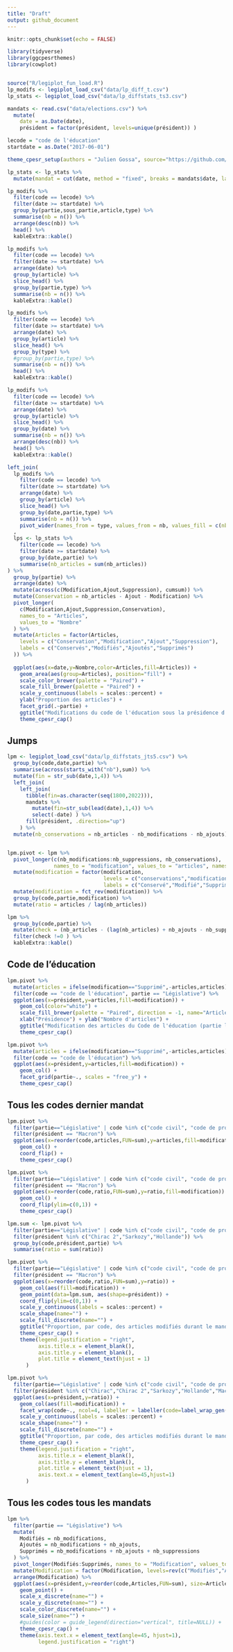 ```yaml
---
title: "Draft"
output: github_document
---
```


```r
knitr::opts_chunk$set(echo = FALSE)

library(tidyverse)
library(ggcpesrthemes)
library(cowplot)


source("R/legiplot_fun_load.R")
lp_modifs <- legiplot_load_csv("data/lp_diff_t.csv")
lp_stats <- legiplot_load_csv("data/lp_diffstats_ts3.csv")

mandats <- read.csv("data/elections.csv") %>% 
  mutate(
    date = as.Date(date),
    président = factor(président, levels=unique(président)) )

lecode = "code de l'éducation"
startdate = as.Date("2017-06-01")

theme_cpesr_setup(authors = "Julien Gossa", source="https://github.com/juliengossa/legiplot")
```

```r
lp_stats <- lp_stats %>%
  mutate(mandat = cut(date, method = "fixed", breaks = mandats$date, labels=head(mandats$président,-1)))
```


```r
lp_modifs %>%
  filter(code == lecode) %>%
  filter(date >= startdate) %>%
  group_by(partie,sous_partie,article,type) %>%
  summarise(nb = n()) %>%
  arrange(desc(nb)) %>%
  head() %>%
  kableExtra::kable()
```


```r
lp_modifs %>%
  filter(code == lecode) %>%
  filter(date >= startdate) %>%
  arrange(date) %>%
  group_by(article) %>%
  slice_head() %>% 
  group_by(partie,type) %>%
  summarise(nb = n()) %>%
  kableExtra::kable()
```


```r
lp_modifs %>%
  filter(code == lecode) %>%
  filter(date >= startdate) %>%
  arrange(date) %>%
  group_by(article) %>%
  slice_head() %>% 
  group_by(type) %>%
  #group_by(partie,type) %>%
  summarise(nb = n()) %>%
  head() %>%
  kableExtra::kable()
```


```r
lp_modifs %>%
  filter(code == lecode) %>%
  filter(date >= startdate) %>%
  arrange(date) %>%
  group_by(article) %>%
  slice_head() %>% 
  group_by(date) %>%
  summarise(nb = n()) %>%
  arrange(desc(nb)) %>%
  head() %>%
  kableExtra::kable() 
```




```r

left_join(
  lp_modifs %>%
    filter(code == lecode) %>%
    filter(date >= startdate) %>%
    arrange(date) %>%
    group_by(article) %>%
    slice_head() %>% 
    group_by(date,partie,type) %>%
    summarise(nb = n()) %>%
    pivot_wider(names_from = type, values_from = nb, values_fill = c(nb=0))
  ,
  lps <- lp_stats %>%
    filter(code == lecode) %>%
    filter(date >= startdate) %>%
    group_by(date,partie) %>%
    summarise(nb_articles = sum(nb_articles)) 
) %>%
  group_by(partie) %>%
  arrange(date) %>%
  mutate(across(c(Modification,Ajout,Suppression), cumsum)) %>%
  mutate(Conservation = nb_articles - Ajout - Modification) %>%
  pivot_longer(
    c(Modification,Ajout,Suppression,Conservation),
    names_to = "Articles",
    values_to = "Nombre"
  ) %>% 
  mutate(Articles = factor(Articles,
    levels = c("Conservation","Modification","Ajout","Suppression"),
    labels = c("Conservés","Modifiés","Ajoutés","Supprimés")
  )) %>% 
  
  ggplot(aes(x=date,y=Nombre,color=Articles,fill=Articles)) +
    geom_area(aes(group=Articles), position="fill") +
    scale_color_brewer(palette = "Paired") +
    scale_fill_brewer(palette = "Paired") +
    scale_y_continuous(labels = scales::percent) +
    ylab("Proportion des articles") +
    facet_grid(.~partie) +
    ggtitle("Modifications du code de l'éducation sous la présidence d'E. Macron") +
    theme_cpesr_cap()

```




## Jumps

```r
lpm <- legiplot_load_csv("data/lp_diffstats_jts5.csv") %>%
  group_by(code,date,partie) %>%
  summarise(across(starts_with("nb"),sum)) %>%
  mutate(fin = str_sub(date,1,4)) %>%
  left_join(
    left_join(
      tibble(fin=as.character(seq(1800,2022))),
      mandats %>% 
        mutate(fin=str_sub(lead(date),1,4)) %>% 
        select(-date) ) %>%
      fill(président, .direction="up")
    ) %>%
  mutate(nb_conservations = nb_articles - nb_modifications - nb_ajouts)


lpm.pivot <- lpm %>%
  pivot_longer(c(nb_modifications:nb_suppressions, nb_conservations),
               names_to = "modification", values_to = "articles", names_prefix = "nb_") %>%
  mutate(modification = factor(modification, 
                               levels = c("conservations","modifications","suppressions","ajouts"),
                               labels = c("Conservé","Modifié","Supprimé","Ajouté"))) %>%
  mutate(modification = fct_rev(modification)) %>%
  group_by(code,partie,modification) %>%
  mutate(ratio = articles / lag(nb_articles))
```

```r
lpm %>%
  group_by(code,partie) %>%
  mutate(check = (nb_articles - (lag(nb_articles) + nb_ajouts - nb_suppressions))) %>%
  filter(check !=0 ) %>% 
  kableExtra::kable()
```


## Code de l'éducation

```r
lpm.pivot %>%
  mutate(articles = ifelse(modification=="Supprimé",-articles,articles)) %>%
  filter(code == "code de l'éducation", partie == "Législative") %>%
  ggplot(aes(x=président,y=articles,fill=modification)) +
    geom_col(color="white") +
    scale_fill_brewer(palette = "Paired", direction = -1, name="Article") +
    xlab("Présidence") + ylab("Nombre d'articles") +
    ggtitle("Modification des articles du Code de l'éducation (partie législative)") +
    theme_cpesr_cap()

```

```r
lpm.pivot %>%
  mutate(articles = ifelse(modification=="Supprimé",-articles,articles)) %>%
  filter(code == "code de l'éducation") %>%
  ggplot(aes(x=président,y=articles,fill=modification)) +
    geom_col() +
    facet_grid(partie~., scales = "free_y") +
    theme_cpesr_cap()

```
 
## Tous les codes dernier mandat

```r
lpm.pivot %>%
  filter(partie=="Législative" | code %in% c("code civil", "code de procédure civile")) %>%
  filter(président == "Macron") %>%
  ggplot(aes(x=reorder(code,articles,FUN=sum),y=articles,fill=modification)) +
    geom_col() +
    coord_flip() +
    theme_cpesr_cap()
```

```r
lpm.pivot %>%
  filter(partie=="Législative" | code %in% c("code civil", "code de procédure civile")) %>%
  filter(président == "Macron") %>%
  ggplot(aes(x=reorder(code,ratio,FUN=sum),y=ratio,fill=modification)) +
    geom_col() +
    coord_flip(ylim=c(0,1)) +
    theme_cpesr_cap()
```

```r
lpm.sum <- lpm.pivot %>%
  filter(partie=="Législative" | code %in% c("code civil", "code de procédure civile")) %>%
  filter(président %in% c("Chirac 2","Sarkozy","Hollande")) %>%
  group_by(code,président,partie) %>%
  summarise(ratio = sum(ratio))

lpm.pivot %>%
  filter(partie=="Législative" | code %in% c("code civil", "code de procédure civile")) %>%
  filter(président == "Macron") %>%
  ggplot(aes(x=reorder(code,ratio,FUN=sum),y=ratio)) +
    geom_col(aes(fill=modification)) +
    geom_point(data=lpm.sum, aes(shape=président)) +
    coord_flip(ylim=c(0,1)) +
    scale_y_continuous(labels = scales::percent) +
    scale_shape(name="") +
    scale_fill_discrete(name="") +
    ggtitle("Proportion, par code, des articles modifiés durant le mandat de M. Macron", subtitle = "Partie législative seulement") +
    theme_cpesr_cap() +
    theme(legend.justification = "right",
          axis.title.x = element_blank(),
          axis.title.y = element_blank(),
          plot.title = element_text(hjust = 1)
      ) 
```


```r
lpm.pivot %>%
  filter(partie=="Législative" | code %in% c("code civil", "code de procédure civile")) %>%
  filter(président %in% c("Chirac","Chirac 2","Sarkozy","Hollande","Macron")) %>%
  ggplot(aes(x=président,y=ratio)) +
    geom_col(aes(fill=modification)) +
    facet_wrap(code~., ncol=4, labeller = labeller(code=label_wrap_gen(34))) +
    scale_y_continuous(labels = scales::percent) +
    scale_shape(name="") +
    scale_fill_discrete(name="") +
    ggtitle("Proportion, par code, des articles modifiés durant le mandat de M. Macron", subtitle = "Partie législative seulement") +
    theme_cpesr_cap() +
    theme(legend.justification = "right",
          axis.title.x = element_blank(),
          axis.title.y = element_blank(),
          plot.title = element_text(hjust = 1),
          axis.text.x = element_text(angle=45,hjust=1)
      ) 
```


## Tous les codes tous les mandats

```r
lpm %>%
  filter(partie == "Législative") %>%
  mutate(
    Modifiés = nb_modifications,
    Ajoutés = nb_modifications + nb_ajouts,
    Supprimés = nb_modifications + nb_ajouts + nb_suppressions
  ) %>%
  pivot_longer(Modifiés:Supprimés, names_to = "Modification", values_to = "Articles") %>%
  mutate(Modification = factor(Modification, levels=rev(c("Modifiés","Ajoutés","Supprimés")))) %>%
  arrange(Modification) %>%
  ggplot(aes(x=président,y=reorder(code,Articles,FUN=sum), size=Articles, color=Modification)) + 
    geom_point() +
    scale_x_discrete(name="") +
    scale_y_discrete(name="") +
    scale_color_discrete(name="") +
    scale_size(name="") +
    #guides(color = guide_legend(direction="vertical", title=NULL)) +
    theme_cpesr_cap() +
    theme(axis.text.x = element_text(angle=45, hjust=1),
          legend.justification = "right")
```




